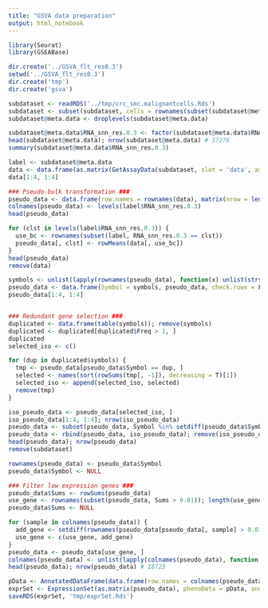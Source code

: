 ```yaml
---
title: "GSVA data preparation"
output: html_notebook
---
```


```r
library(Seurat)
library(GSEABase)

dir.create('../GSVA_flt_res0.3')
setwd('../GSVA_flt_res0.3')
dir.create('tmp')
dir.create('gsva')

subdataset <- readRDS('../tmp/crc_smc.malignantcells.Rds')
subdataset <- subset(subdataset, cells = rownames(subset(subdataset@meta.data, !RNA_snn_res.0.3 %in% c('7'))))
subdataset@meta.data <- droplevels(subdataset@meta.data)

subdataset@meta.data$RNA_snn_res.0.3 <- factor(subdataset@meta.data$RNA_snn_res.0.3, levels = c(0:6))
head(subdataset@meta.data); nrow(subdataset@meta.data) # 17276
summary(subdataset@meta.data$RNA_snn_res.0.3)

label <- subdataset@meta.data
data <- data.frame(as.matrix(GetAssayData(subdataset, slot = 'data', assay = 'RNA')), check.rows = F, check.names = F)
data[1:4, 1:4]

### Pseudo-bulk transformation ###
pseudo_data <- data.frame(row.names = rownames(data), matrix(nrow = length(rownames(data)), ncol = length(levels(label$RNA_snn_res.0.3))))
colnames(pseudo_data) <- levels(label$RNA_snn_res.0.3)
head(pseudo_data)

for (clst in levels(label$RNA_snn_res.0.3)) {
  use_bc <- rownames(subset(label, RNA_snn_res.0.3 == clst))
  pseudo_data[, clst] <- rowMeans(data[, use_bc])
}
head(pseudo_data)
remove(data)

symbols <- unlist(lapply(rownames(pseudo_data), function(x) unlist(strsplit(as.character(x), split = '-ENSG'))[1] ))
pseudo_data <- data.frame(Symbol = symbols, pseudo_data, check.rows = F, check.names = F)
pseudo_data[1:4, 1:4]


### Redundant gene selection ###
duplicated <- data.frame(table(symbols)); remove(symbols)
duplicated <- duplicated[duplicated$Freq > 1, ]
duplicated
selected_iso <- c()

for (dup in duplicated$symbols) {
  tmp <- pseudo_data[pseudo_data$Symbol == dup, ]
  selected <- names(sort(rowSums(tmp[, -1]), decreasing = T)[1])
  selected_iso <- append(selected_iso, selected)
  remove(tmp)
}

iso_pseudo_data <- pseudo_data[selected_iso, ]
iso_pseudo_data[1:4, 1:4]; nrow(iso_pseudo_data)
pseudo_data <- subset(pseudo_data, Symbol %in% setdiff(pseudo_data$Symbol, duplicated$symbols) )
pseudo_data <- rbind(pseudo_data, iso_pseudo_data); remove(iso_pseudo_data)
head(pseudo_data); nrow(pseudo_data)
remove(subdataset)

rownames(pseudo_data) <- pseudo_data$Symbol
pseudo_data$Symbol <- NULL

### Filter low expression genes ###
pseudo_data$Sums <- rowSums(pseudo_data)
use_gene <- rownames(subset(pseudo_data, Sums > 0.01)); length(use_gene)
pseudo_data$Sums <- NULL

for (sample in colnames(pseudo_data)) {
  add_gene <- setdiff(rownames(pseudo_data[pseudo_data[, sample] > 0.01, ]), use_gene)
  use_gene <- c(use_gene, add_gene)
}
pseudo_data <- pseudo_data[use_gene, ]
colnames(pseudo_data) <- unlist(lapply(colnames(pseudo_data), function(x) paste0(c('res0.3_', as.character(x)), collapse = '') ))
head(pseudo_data); nrow(pseudo_data) # 18723

pData <- AnnotatedDataFrame(data.frame(row.names = colnames(pseudo_data), clustering = c(0:6)))
exprSet <- ExpressionSet(as.matrix(pseudo_data), phenoData = pData, annotation = 'Symbol'); exprSet
saveRDS(exprSet, 'tmp/exprSet.Rds')


```

